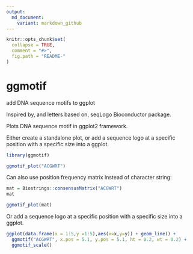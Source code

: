 ```yaml
---
output:
  md_document:
    variant: markdown_github
---
```


<!-- README.md is generated from README.Rmd. Please edit that file -->

```r
knitr::opts_chunk$set(
  collapse = TRUE,
  comment = "#>",
  fig.path = "README-"
)
```

# ggmotif
add DNA sequence motifs to ggplot

Inspired by, and letters based on, seqLogo Bioconductor package.

Plots DNA sequence motif in ggplot2 framework.

Either create a standalone plot, or add a sequence logo at a specific position with a specific size into a ggplot.

```r
library(ggmotif)
```

```r
ggmotif_plot("ACGWRT") 
```

Can also use position frequency matrix instead of character string:

```r
mat = Biostrings::consensusMatrix("ACGWRT")
mat

ggmotif_plot(mat) 
```

Or add a sequence logo at a specific position with a specific size into a ggplot.
```r
ggplot(data.frame(x = 1:5,y =1:5),aes(x=x,y=y)) + geom_line() + 
  ggmotif("ACGWRT", x.pos = 5.1, y.pos = 5.1, ht = 0.2, wt = 0.2) + 
  ggmotif_scale() 


```



